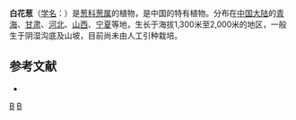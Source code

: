 {{Speciesbox 
| genus = Allium
| species = yanchiense
| authority = [[许介眉|J. M. Xu]]
}}
'''白花葱'''（[[学名|学名]]：{{lang|la|''Allium yanchiense''}}）是[[葱科|葱科]][[葱属|葱属]]的植物，是中国的特有植物。分布在[[中国大陆|中国大陆]]的[[青海|青海]]、[[甘肃|甘肃]]、[[河北|河北]]、[[山西|山西]]、[[宁夏|宁夏]]等地，生长于海拔1,300米至2,000米的地区，一般生于阴湿沟底及山坡，目前尚未由人工引种栽培。

== 参考文献 ==
<div class="references-small">
* {{cite web| url =http://www.bioinfo.cn/db05/KmzwSpecies.php?action=view&id=1220| title =白花葱| work =《中国高等植物数据库全库》| publisher =中国科学院微生物研究所| author =昆明植物研究所| accessdate =2009-02-22| deadurl =yes| archiveurl =https://web.archive.org/web/20160305033845/http://www.bioinfo.cn/db05/KmzwSpecies.php?action=view&id=1220| archivedate =2016-03-05}}
</div>
{{Taxonbar|from=Q15225374}}

[[Category:葱属|B]]
[[Category:中國特有植物|B]]